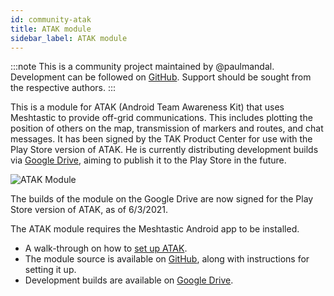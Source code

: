 ```yaml
---
id: community-atak
title: ATAK module
sidebar_label: ATAK module
---
```


:::note
This is a community project maintained by @paulmandal.
Development can be followed on [GitHub](https://github.com/paulmandal/atak-forwarder).
Support should be sought from the respective authors.
:::

This is a module for ATAK (Android Team Awareness Kit) that uses Meshtastic to provide off-grid communications. This includes plotting the position of others on the map, transmission of markers and routes, and chat messages. It has been signed by the TAK Product Center for use with the Play Store version of ATAK. He is currently distributing development builds via [Google Drive](https://drive.google.com/drive/folders/1xeKJnn9tmzkkmuDbMp0LCLOV9OzHU-Ex), aiming to publish it to the Play Store in the future.

![ATAK Module](/img/atak-animation.gif)

The builds of the module on the Google Drive are now signed for the Play Store version of ATAK, as of 6/3/2021.

The ATAK module requires the Meshtastic Android app to be installed.

- A walk-through on how to [set up ATAK](https://paul-mandal.medium.com/atak-for-hikers-d96d5246193e).
- The module source is available on [GitHub](https://github.com/paulmandal/atak-forwarder), along with instructions for setting it up.
- Development builds are available on [Google Drive](https://drive.google.com/drive/folders/1xeKJnn9tmzkkmuDbMp0LCLOV9OzHU-Ex).
